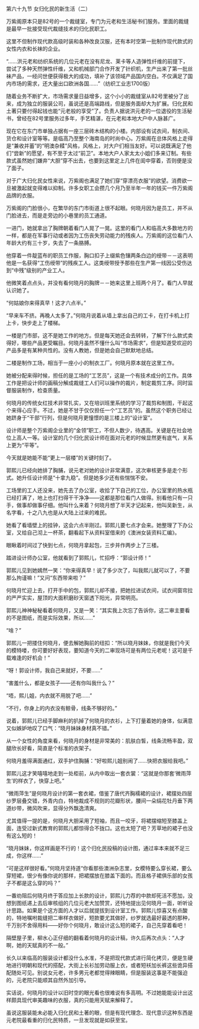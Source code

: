 

第六十九节 女归化民的新生活（二）

万紫阁原本只是82号的一个裁缝室，专门为元老和生活秘书们服务。里面的裁缝是最早一批接受现代裁缝技术的归化民职工。

这里不但制作现代款高级时装和各种改良汉服，还有本时空第一批制作现代款式的女性内衣和长袜的企业。

“……洪元老和纺织系统的几位元老在没有尼龙、莱卡等人造弹性纤维的前提下，尝试了多种天然弹性纤维，又和机械部门合作开发了针织机，生产出来了第一批丝袜产品，一经问世便获得极大的成功，填补了该领域产品国内空白。不仅满足了国内市场的需求，还大量出口欧洲各国……”（纺织工业志1700版）

随着业务不断扩大，市场需求量日益增多，这个小小的裁缝室从82号里被分了出来，成为独立的服装公司，虽说还是高端路线，但是服务面却大为扩展。归化民和土著只要付得起钱也能“元老般的享受”了。负责人据说洪元老的一位退役的生活秘书，曾经在82号里服务过多年，手艺精湛，在元老和本地大户中人脉甚广。

现在它在东门市单独占据有一座三层砖木结构的小楼。内部设有试衣间，制衣间、货仓和设计室等等。是临高乃至整个海南岛的时尚中心。万紫阁在总体风格上走得是“兼收并蓄”的“明澳杂糅”风格，风格上，对大户们相当友好。可以说既满足了他们“尝新”的愿望，有不至于太过“前卫”。本地大户人家太太小姐们多来订制。有些款式虽然她们嫌弃“大胆”穿不出去，也要到这里定上几件在闺中穿着，否则便是没了面子。

对于广大归化民女性来说，万紫阁也满足了她们穿“穿漂亮衣服”的欲望。消费欲一旦被激起就变得难以抑制。许多女职工会攒几个月乃至半年一年的钱买一件万紫阁品牌的衣服。

万紫阁的门脸很小，在繁华的东门市街道上很不起眼。何晓月因为是员工，并不从门脸进去，而是走旁边的小巷里的员工通道。

一进门，她就拿出了胸牌朝着看门人晃了一晃。这里的看门人和临高大多数地方的一样，都是在军事行动或者因为工伤丧失劳动能力的残疾人。万紫阁的这位看门人年龄大约有三十岁，失去了一条胳膊。

他穿着一件靛蓝布的职员工作服，胸口扣子上缀紫色镶两条白边的绶带－－这表明他是一名获得“工伤绶带”的残疾工人。这类绶带授予那些在生产第一线因公受伤达到“中残”级别的产业工人。

他微笑着点点头，并没有看何晓月的胸牌－－她来这里上班两个月了。看门人早就认识她了。

“何姑娘你来得真早！这才六点半。”

“早来车不挤。再晚人太多了。”何晓月说着从墙上拿出自己的工卡，在打卡机上打上卡，快步走上了楼梯。

一楼是门市部，这不是她工作的地方。但是每天她还会去转转，了解下什么款式卖得好，哪些产品更受瞩目。何晓月虽然不懂什么叫“市场需求”，但是知道受欢迎的产品多是有某种共性的。没有人教她，但是她会自己默默地总结。

二楼是制作工场，相当于一座小小的制衣工厂。何晓月原本就在这里工作。

她被分配来得时候，担任的是工场的“工艺员”，这是一个有技术成分的工作。具体工作是把设计师的画稿分解成裁缝工人们可以操作的裁片，制定裁剪工序。同时监督服装制作，检查质量。

何晓月的传统女红技术非常扎实，又在培训班里系统的学习了裁剪和制图，干起这个来得心应手。不过，她是不甘于仅仅担任一个“工艺员”的。虽然这个职务已经让她跻身于“干部”行列，但是何晓月更憧憬的是三楼上的“设计室”。

设计师是整个万紫阁企业里的“金领”职工，不但人数少，待遇高。关键是在社会地位上高人一等。设计室的几个归化民设计师在面对元老的时候显然更有底气，关系上更为“平等”。

今天就是她能不能“更上一层楼”的关键时刻了。

郭熙儿已经向她排了胸脯，说元老对她的设计非常满意，这次审核更多是走个形式。她升任设计师是“十拿九稳”。但是她多少还有些惴惴不安。

工场里的工人还没来，她先去了办公室，收拾了下自己的工位，办公室里的热水瓶已经打满了，地上也打扫得干干净净――这都是那位看门人做得。别看他只有一只手，做事却做事仔细。他叫什么来着？何晓月想了半天才记起来，他叫吴新生，从名字看，十之八九也是从大陆上过来的难民。

她看了看墙壁上的挂钟，这会六点半刚过。郭熙儿要七点才会来。她整理了下办公室，又给自己沏上一杯茶，翻看起下从资料室借来的《澳洲女装资料汇编》。

眼瞅着时间过了快到七点，何晓月拿起包，三步并作两步上了三楼。

踏进设计师办公室，他就看到了郭熙儿，忙招呼：“郭设计师！”

郭熙儿见到她嫣然一笑：“你来得真早！说了多少次了，叫我熙儿就可以了，不要那么拘谨嘛！”又问“东西带来啦？”

何晓月忙迎上去，打开手中的包，郭熙儿却不接，把她拉进试衣间，试衣间窗帘拉的严严实实，屋顶的大面积磨砂天窗透下阳光，异常明亮。

郭熙儿神神秘秘看着何晓月，又是一笑：“其实我上次忘了告诉你，这二审主要看的不是图纸，而是实际效果，所以……”

“啥？”

郭熙儿一把搂住何晓月，便去解她胸前的纽扣：“所以晓月妹妹，你就是我们今天的模特喽，你可要好好表现，要知道今天的二审现场可是有两位元老呢！这可是千载难逢的好机会！”

“呀！郭设计师，我自己来就好，不要……”

“害羞什么，都是女孩子——还有你叫我什么？”

“唔，熙儿姐，内衣就不用脱了吧……”

“不行，你身上的内衣没有鲸骨，线条不够好的。”

说着，郭熙儿已经手脚麻利的扒掉了何晓月的衣衫，上下打量着她的身体，似满意又似嫉妒地叹了口气：“晓月妹妹身材真不错。”

从一个女性的角度来看，何晓月的身材是非常美的：肌肤白皙，线条流畅丰盈，双腿欣长好看，简直是个标准的衣架子。

何晓月羞得满面通红，双手护住胸脯：“好啦熙儿姐别闹了……快把衣服给我吧。”

郭熙儿这才笑嘻嘻地走到一处柜前，从内中取出一套衣裳：“这就是你那套‘微雨萍生’的样衣了，快穿上吧。”

“微雨萍生”是何晓月设计的第一套衣裙，借鉴了唐代齐胸襦裙的设计，裙摆处四层纱罗层叠交错，外青内白，特地裁成不规则的花瓣形状，腰间一朵绢花牡丹垂下两道纱带，微风吹来，显得分外飘逸清爽。

尤其值得一提的是，何晓月大胆采用了短袖，而且一咬牙，将裙摆缩短至膝盖上面，连受过新式教育的郭熙儿都惊得合不拢口。这也太短了吧？芳草地的裙子也没有这么短的！

“晓月妹妹，你这样画是不行的！这个归化民投稿的设计图，通过率本来就不足三成，你这样……”

“可是这样很好看。”何晓月坚持道“你看那些澳洲杂志里，女模特要么穿长裙，要么穿短裙，很少有像你说的那样，把裙摆放在膝盖下面的。而且格子裙俱乐部的女孩子不都是这么穿的吗？”

一番劝阻后何晓月终于答应加上长款的设计，郭熙儿力荐的中款却死活不愿加，没想到图纸递上去后审核组的几位元老大加赞赏，还特地提出见何晓月一面，听听设计思路。如果是个这方面的人才以后就提拔到设计室工作。郭熙儿惊喜又有点酸的，特地嘱咐裁缝把二审样衣做好，短款要尤其做好，纱罗就选最好最透的那种，千万别不舍得用料——好你个何晓月，敢设计这么短的裙子，自己先穿着看吧！

隔壁屋子里，柳水心正仔细的翻看着何晓月的设计稿，许久后再次点头：“人才啊，她的天赋真的不一般。”

长久以来临高的服装设计都没什么水准，不是把现代款式进行简化拷贝，便是生硬地进行明朝和现代的搭配，大街上长衫加劳动服上衣，或者短袄加长裤这些诡异搭配随处可见。别说女元老，许多男元老都觉得辣眼睛，但是服装这事是不能强迫的，元老院只能顺其自然外加引导。

实话说，何晓月的设计以旧时空的眼光看也很难说有多高明。不过她能能设计出这样颇具现代审美趣味的衣服，真的只能用天赋来解释了。

虽说这服装能未必能入归化民和土著的眼，但是有现代理念、现代意识这种东西是元老院最看重的归化民特质，一旦发现就是如获至宝。


